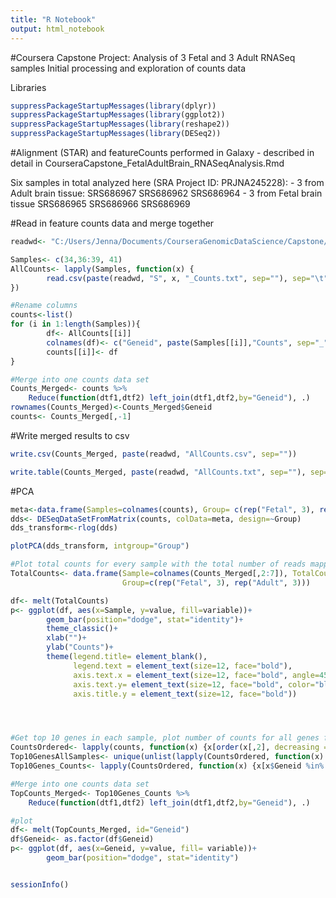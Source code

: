---
title: "R Notebook"
output: html_notebook
---

#Coursera Capstone Project: Analysis of 3 Fetal and 3 Adult RNASeq samples
Initial processing and exploration of counts data



Libraries
```{r}
suppressPackageStartupMessages(library(dplyr))
suppressPackageStartupMessages(library(ggplot2))
suppressPackageStartupMessages(library(reshape2))
suppressPackageStartupMessages(library(DESeq2))
```


#Alignment (STAR) and featureCounts performed in Galaxy - described in detail in CourseraCapstone_FetalAdultBrain_RNASeqAnalysis.Rmd

Six samples in total analyzed here (SRA Project ID: PRJNA245228):
        - 3 from Adult brain tissue:
                SRS686967
                SRS686962
                SRS686964
        - 3 from Fetal brain tissue
                SRS686965
                SRS686966
                SRS686969

#Read in feature counts data and merge together
```{r}
readwd<- "C:/Users/Jenna/Documents/CourseraGenomicDataScience/Capstone/RawCounts/"

Samples<- c(34,36:39, 41)
AllCounts<- lapply(Samples, function(x) {
        read.csv(paste(readwd, "S", x, "_Counts.txt", sep=""), sep="\t")
})

#Rename columns
counts<-list()
for (i in 1:length(Samples)){
        df<- AllCounts[[i]]
        colnames(df)<- c("Geneid", paste(Samples[[i]],"Counts", sep="_"))
        counts[[i]]<- df
}

#Merge into one counts data set
Counts_Merged<- counts %>%
    Reduce(function(dtf1,dtf2) left_join(dtf1,dtf2,by="Geneid"), .)
rownames(Counts_Merged)<-Counts_Merged$Geneid
counts<- Counts_Merged[,-1]

```

#Write merged results to csv
```{r}
write.csv(Counts_Merged, paste(readwd, "AllCounts.csv", sep=""))

write.table(Counts_Merged, paste(readwd, "AllCounts.txt", sep=""), sep="\t")
```

#PCA
```{r}
meta<-data.frame(Samples=colnames(counts), Group= c(rep("Fetal", 3), rep("Adult", 3)))
dds<- DESeqDataSetFromMatrix(counts, colData=meta, design=~Group)
dds_transform<-rlog(dds)

plotPCA(dds_transform, intgroup="Group")
```


```{r}
#Plot total counts for every sample with the total number of reads mapped for that sample
TotalCounts<- data.frame(Sample=colnames(Counts_Merged[,2:7]), TotalCounts=colSums(Counts_Merged[,2:7]),
                         Group=c(rep("Fetal", 3), rep("Adult", 3)))

df<- melt(TotalCounts)
p<- ggplot(df, aes(x=Sample, y=value, fill=variable))+
        geom_bar(position="dodge", stat="identity")+
        theme_classic()+
        xlab("")+
        ylab("Counts")+
        theme(legend.title= element_blank(),
              legend.text = element_text(size=12, face="bold"),
              axis.text.x = element_text(size=12, face="bold", angle=45, hjust=1, color="black"),
              axis.text.y= element_text(size=12, face="bold", color="black"),
              axis.title.y = element_text(size=12, face="bold"))




#Get top 10 genes in each sample, plot number of counts for all genes for all samples
CountsOrdered<- lapply(counts, function(x) {x[order(x[,2], decreasing = TRUE),]})
Top10GenesAllSamples<- unique(unlist(lapply(CountsOrdered, function(x) {x[1:5,1]})))
Top10Genes_Counts<- lapply(CountsOrdered, function(x) {x[x$Geneid %in% Top10GenesAllSamples,]})

#Merge into one counts data set
TopCounts_Merged<- Top10Genes_Counts %>%
    Reduce(function(dtf1,dtf2) left_join(dtf1,dtf2,by="Geneid"), .)

#plot
df<- melt(TopCounts_Merged, id="Geneid")
df$Geneid<- as.factor(df$Geneid)
p<- ggplot(df, aes(x=Geneid, y=value, fill= variable))+
        geom_bar(position="dodge", stat="identity")



```



```{r}
sessionInfo()
```

